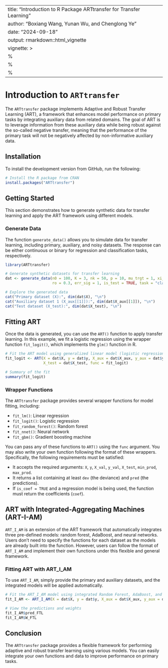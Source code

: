 
---
title: "Introduction to R Package ARTtransfer for Transfer Learning"
author: "Boxiang Wang, Yunan Wu, and Chenglong Ye"
date: "2024-09-18"
output: rmarkdown::html_vignette
vignette: >
  %\VignetteIndexEntry{Introduction to ARTtransfer}
  %\VignetteEngine{knitr::rmarkdown}
  %\VignetteEncoding{UTF-8}
---

# Introduction to `ARTtransfer`

The `ARTtransfer` package implements Adaptive and Robust Transfer Learning (ART), a framework that enhances model performance on primary tasks by integrating auxiliary data from related domains. The goal of ART is to leverage information from these auxiliary data while being robust against the so-called negative transfer, meaning that the performance of the primary task will not be negatively affected by non-informative auxiliary data.

## Installation

To install the development version from GitHub, run the following:

```r
# Install the R package from CRAN
install.packages("ARTtransfer")
```

## Getting Started

This section demonstrates how to generate synthetic data for transfer learning and apply the ART framework using different models.

### Generate Data

The function `generate_data()` allows you to simulate data for transfer learning, including primary, auxiliary, and noisy datasets. The response can be either continuous or binary for regression and classification tasks, respectively.

```r
library(ARTtransfer)

# Generate synthetic datasets for transfer learning
dat <- generate_data(n0 = 100, K = 3, nk = 50, p = 10, mu_trgt = 1, xi_aux = 0.5, 
                     ro = 0.3, err_sig = 1, is_test = TRUE, task = "classification")

# Explore the generated data
cat("Primary dataset (X):", dim(dat$X), "\n")
cat("Auxiliary dataset 1 (X_aux[[1]]):", dim(dat$X_aux[[1]]), "\n")
cat("Test dataset (X_test):", dim(dat$X_test), "\n")
```

## Fitting ART

Once the data is generated, you can use the `ART()` function to apply transfer learning. In this example, we fit a logistic regression using the wrapper function `fit_logit()`, which implements the `glm()` function in R.

```r
# Fit the ART model using generalized linear model (logistic regression)
fit_logit <- ART(X = dat$X, y = dat$y, X_aux = dat$X_aux, y_aux = dat$y_aux, 
                 X_test = dat$X_test, func = fit_logit)

# Summary of the fit
summary(fit_logit)
```

### Wrapper Functions

The `ARTtransfer` package provides several wrapper functions for model fitting, including:

- `fit_lm()`: Linear regression
- `fit_logit()`: Logistic regression
- `fit_random_forest()`: Random forest
- `fit_nnet()`: Neural network
- `fit_gbm()`: Gradient boosting machine

You can pass any of these functions to `ART()` using the `func` argument. You may also write your own function following the format of these wrappers. Specifically, the following requirements must be satisfied:

- It accepts the required arguments: `X`, `y`, `X_val`, `y_val`, `X_test`, `min_prod`, `max_prod`.
- It returns a list containing at least `dev` (the deviance) and `pred` (the predictions).
- If `is_coef = TRUE` and a regression model is being used, the function must return the coefficients (`coef`).

## ART with Integrated-Aggregating Machines (ART-I-AM)

`ART_I_AM` is an extension of the ART framework that automatically integrates three pre-defined models: random forest, AdaBoost, and neural networks. Users don't need to specify the functions for each dataset as the models are already built into the function. However, users can follow the format of `ART_I_AM` and implement their own functions under this flexible and general framework.

### Fitting ART with ART_I_AM

To use `ART_I_AM`, simply provide the primary and auxiliary datasets, and the integrated models will be applied automatically.

```r
# Fit the ART_I_AM model using integrated Random Forest, AdaBoost, and Neural Network models
fit_I_AM <- ART_I_AM(X = dat$X, y = dat$y, X_aux = dat$X_aux, y_aux = dat$y_aux, X_test = dat$X_test)

# View the predictions and weights
fit_I_AM$pred_FTL
fit_I_AM$W_FTL
```

## Conclusion

The `ARTtransfer` package provides a flexible framework for performing adaptive and robust transfer learning using various models. You can easily integrate your own functions and data to improve performance on primary tasks.
